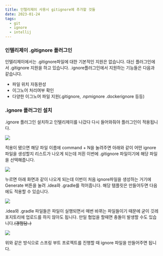 ```yaml
---
title: 인텔리제이 사용시 gitignore에 추가할 것들
date: 2023-01-24
tags:
  - git
  - ignore
  - intellij
---
```


### 인텔리제이 .gitignore 플러그인

인텔리제이에서는 .gitignore파일에 대한 기본적인 지원은 없습니다. 대신 플러그인에서 .gitignore 지원을 하고 있습니다. .ignore플러그인에서 지원하는 기능들은 다음과 같습니다.

- 파일 위치 자동완성
- 이그노어 처리여부 확인
- 다양한 이그노어 파일 지원(.gitignore, .npmignore .dockerignore 등등)

### .ignore 플러그인 설치

.ignore 플러그인 설치하고 인텔리제이를 나갔다 다시 들어와줘야 플러그인이 적용됩니다. 

![](gitignore1.png)

적용이 됐으면 해당 파일 이름에 command + N을 눌려주면 아래와 같이 어떤 ignore 파일을 생성할지 리스트가 나오게 되는데 저흰 이번에 .gitignore 파일이기에 해당 파일을 선택해줍니다.

![](gitignore2.png)

누르면 아래 화면과 같이 나오게 되는데 이번이 처음 ignore파일을 생성하는 거기에 Generate 버튼을 눌려 .idea와 .gradle를 적어줍니다. 해당 템플릿은 만들어두면 다음에도 적용할 수 있습니다.

![](gitignore3.png)

.idea와 .gradle 파일들은 파일이 실행되면서 매번 바뀌는 파일들이기 때문에 굳이 깃레포지토리에 업로드를 하지 않아도 됩니다. 만일 협업을 할때면 충돌이 발생할 수도 있습니다.~~(경험담..)~~

![](gitignore4.png)

위와 같은 방식으로 스프링 부트 프로젝트를 진행할 때 ignore 파일을 만들어주면 됩니다.